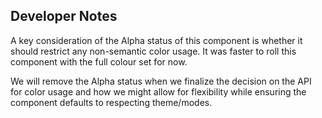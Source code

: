 ## Developer Notes

A key consideration of the Alpha status of this component is whether it should
restrict any non-semantic color usage. It was faster to roll this component with
the full colour set for now.

We will remove the Alpha status when we finalize the decision on the API for
color usage and how we might allow for flexibility while ensuring the component
defaults to respecting theme/modes.
